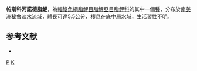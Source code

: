 {{Speciesbox 
| taxon = Knodus pasco
| status = NE
| status_system = IUCN3.1
| authority = [[Zarske|Zarske]], 2007
| synonyms = 
}}
'''帕斯科河諾德脂鯉'''，為[[輻鰭魚綱|輻鰭魚綱]][[脂鯉目|脂鯉目]][[脂鯉亞目|脂鯉亞目]][[脂鯉科|脂鯉科]]的其中一個[[種|種]]，分布於[[南美洲|南美洲]][[秘魯|秘魯]]淡水流域，體長可達5.5公分，棲息在底中層水域，生活習性不明。

==参考文献==
{{refbegin}}
*{{FishBase_species|genus=Knodus|species=pasco|year=2014|month=1}}
{{refend}}

{{Taxonbar|from=Q5631272}}

[[Category:諾德脂鯉屬|P]]
[[Category:2007年描述的鱼类|K]]

{{魚類小作品}}